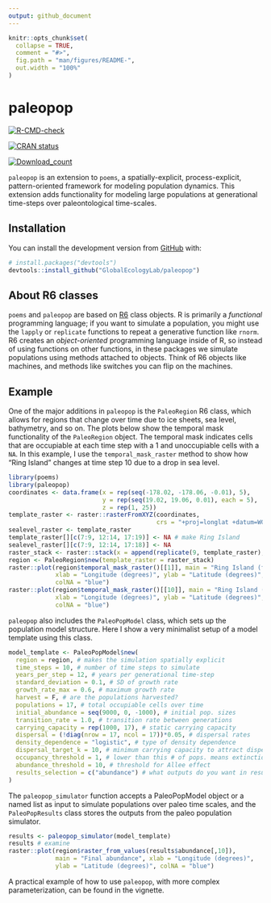 ```yaml
---
output: github_document
---
```


<!-- README.md is generated from README.Rmd. Please edit that file -->

```r
knitr::opts_chunk$set(
  collapse = TRUE,
  comment = "#>",
  fig.path = "man/figures/README-",
  out.width = "100%"
)
```

# paleopop

<!-- badges: start -->

[![R-CMD-check](https://github.com/GlobalEcologyLab/paleopop/workflows/R-CMD-check/badge.svg)](https://github.com/GlobalEcologyLab/paleopop/actions)

[![CRAN status](https://www.r-pkg.org/badges/version/paleopop)](https://CRAN.R-project.org/package=paleopop)

[![Download_count](https://cranlogs.r-pkg.org/badges/grand-total/paleopop)](https://CRAN.R-project.org/package=paleopop)
<!-- badges: end -->

`paleopop` is an extension to `poems`, a spatially-explicit, process-explicit, pattern-oriented framework for modeling population dynamics. This extension adds functionality for modeling large populations at generational time-steps over paleontological time-scales.

## Installation

You can install the development version from [GitHub](https://github.com/) with:

``` r
# install.packages("devtools")
devtools::install_github("GlobalEcologyLab/paleopop")
```

## About R6 classes

`poems` and `paleopop` are based on [R6](https://r6.r-lib.org/articles/Introduction.html "R6 reference") class objects. R is primarily a *functional* programming language; if you want to simulate a population, you might use the `lapply` or `replicate` functions to repeat a generative function like `rnorm`. R6 creates an *object-oriented* programming language inside of R, so instead of using functions on other functions, in these packages we simulate populations using methods attached to objects. Think of R6 objects like machines, and methods like switches you can flip on the machines.

## Example

One of the major additions in `paleopop` is the `PaleoRegion` R6 class, which allows for regions that change over time due to ice sheets, sea level, bathymetry, and so on. The plots below show the temporal mask functionality of the `PaleoRegion` object. The temporal mask indicates cells that are occupiable at each time step with a 1 and unoccupiable cells with a `NA`. In this example, I use the `temporal_mask_raster` method to show how "Ring Island" changes at time step 10 due to a drop in sea level.

```r
library(poems)
library(paleopop)
coordinates <- data.frame(x = rep(seq(-178.02, -178.06, -0.01), 5),
                          y = rep(seq(19.02, 19.06, 0.01), each = 5),
                          z = rep(1, 25))
template_raster <- raster::rasterFromXYZ(coordinates, 
                                         crs = "+proj=longlat +datum=WGS84 +ellps=WGS84 +towgs84=0,0,0")
sealevel_raster <- template_raster
template_raster[][c(7:9, 12:14, 17:19)] <- NA # make Ring Island
sealevel_raster[][c(7:9, 12:14, 17:18)] <- NA
raster_stack <- raster::stack(x = append(replicate(9, template_raster), sealevel_raster))
region <- PaleoRegion$new(template_raster = raster_stack)
raster::plot(region$temporal_mask_raster()[[1]], main = "Ring Island (first timestep)",
             xlab = "Longitude (degrees)", ylab = "Latitude (degrees)",
             colNA = "blue")
raster::plot(region$temporal_mask_raster()[[10]], main = "Ring Island (last timestep)",
             xlab = "Longitude (degrees)", ylab = "Latitude (degrees)",
             colNA = "blue")
```

`paleopop` also includes the `PaleoPopModel` class, which sets up the population model structure. Here I show a very minimalist setup of a model template using this class.

```r
model_template <- PaleoPopModel$new(
  region = region, # makes the simulation spatially explicit
  time_steps = 10, # number of time steps to simulate
  years_per_step = 12, # years per generational time-step
  standard_deviation = 0.1, # SD of growth rate
  growth_rate_max = 0.6, # maximum growth rate
  harvest = F, # are the populations harvested?
  populations = 17, # total occupiable cells over time
  initial_abundance = seq(9000, 0, -1000), # initial pop. sizes
  transition_rate = 1.0, # transition rate between generations
  carrying_capacity = rep(1000, 17), # static carrying capacity
  dispersal = (!diag(nrow = 17, ncol = 17))*0.05, # dispersal rates
  density_dependence = "logistic", # type of density dependence
  dispersal_target_k = 10, # minimum carrying capacity to attract dispersers
  occupancy_threshold = 1, # lower than this # of pops. means extinction
  abundance_threshold = 10, # threshold for Allee effect
  results_selection = c("abundance") # what outputs do you want in results?
)
```

The `paleopop_simulator` function accepts a PaleoPopModel object or a named list as input to simulate populations over paleo time scales, and the `PaleoPopResults` class stores the outputs from the paleo population simulator.

```r
results <- paleopop_simulator(model_template)
results # examine
raster::plot(region$raster_from_values(results$abundance[,10]),
             main = "Final abundance", xlab = "Longitude (degrees)", 
             ylab = "Latitude (degrees)", colNA = "blue")
```

A practical example of how to use `paleopop`, with more complex parameterization, can be found in the vignette.
